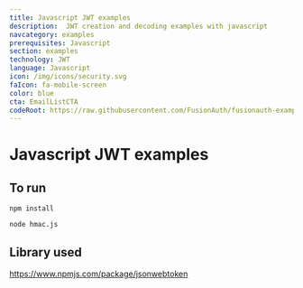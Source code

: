```yaml
---
title: Javascript JWT examples
description:  JWT creation and decoding examples with javascript
navcategory: examples
prerequisites: Javascript
section: examples
technology: JWT
language: Javascript
icon: /img/icons/security.svg
faIcon: fa-mobile-screen
color: blue
cta: EmailListCTA
codeRoot: https://raw.githubusercontent.com/FusionAuth/fusionauth-example-javascript-jwt/main
---
```


# Javascript JWT examples

## To run

`npm install`

`node hmac.js`

## Library used

https://www.npmjs.com/package/jsonwebtoken

